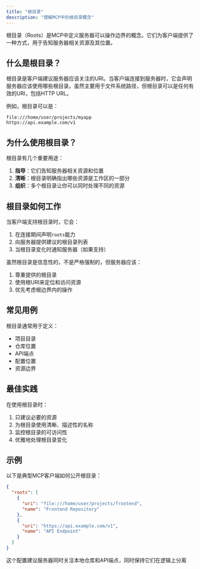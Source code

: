 ```yaml
---
title: "根目录"
description: "理解MCP中的根目录概念"
---
```


根目录（Roots）是MCP中定义服务器可以操作边界的概念。它们为客户端提供了一种方式，用于告知服务器相关资源及其位置。

## 什么是根目录？

根目录是客户端建议服务器应该关注的URI。当客户端连接到服务器时，它会声明服务器应该使用哪些根目录。虽然主要用于文件系统路径，但根目录可以是任何有效的URI，包括HTTP URL。

例如，根目录可以是：

```
file:///home/user/projects/myapp
https://api.example.com/v1
```

## 为什么使用根目录？

根目录有几个重要用途：

1. **指导**：它们告知服务器相关资源和位置
2. **清晰**：根目录明确指出哪些资源是工作区的一部分
3. **组织**：多个根目录让你可以同时处理不同的资源

## 根目录如何工作

当客户端支持根目录时，它会：

1. 在连接期间声明`roots`能力
2. 向服务器提供建议的根目录列表
3. 当根目录变化时通知服务器（如果支持）

虽然根目录是信息性的，不是严格强制的，但服务器应该：

1. 尊重提供的根目录
2. 使用根URI来定位和访问资源
3. 优先考虑根边界内的操作

## 常见用例

根目录通常用于定义：

- 项目目录
- 仓库位置
- API端点
- 配置位置
- 资源边界

## 最佳实践

在使用根目录时：

1. 只建议必要的资源
2. 为根目录使用清晰、描述性的名称
3. 监控根目录的可访问性
4. 优雅地处理根目录变化

## 示例

以下是典型MCP客户端如何公开根目录：

```json
{
  "roots": [
    {
      "uri": "file:///home/user/projects/frontend",
      "name": "Frontend Repository"
    },
    {
      "uri": "https://api.example.com/v1",
      "name": "API Endpoint"
    }
  ]
}
```

这个配置建议服务器同时关注本地仓库和API端点，同时保持它们在逻辑上分离 